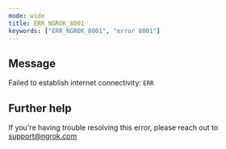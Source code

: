 ```yaml
---
mode: wide
title: ERR_NGROK_8001
keywords: ["ERR_NGROK_8001", "error 8001"]
---
```


## Message

Failed to establish internet connectivity: `ERR`

## Further help

If you're having trouble resolving this error, please reach out to [support@ngrok.com](mailto:support@ngrok.com?subject=Help%20with%20ERR_NGROK_8001)
